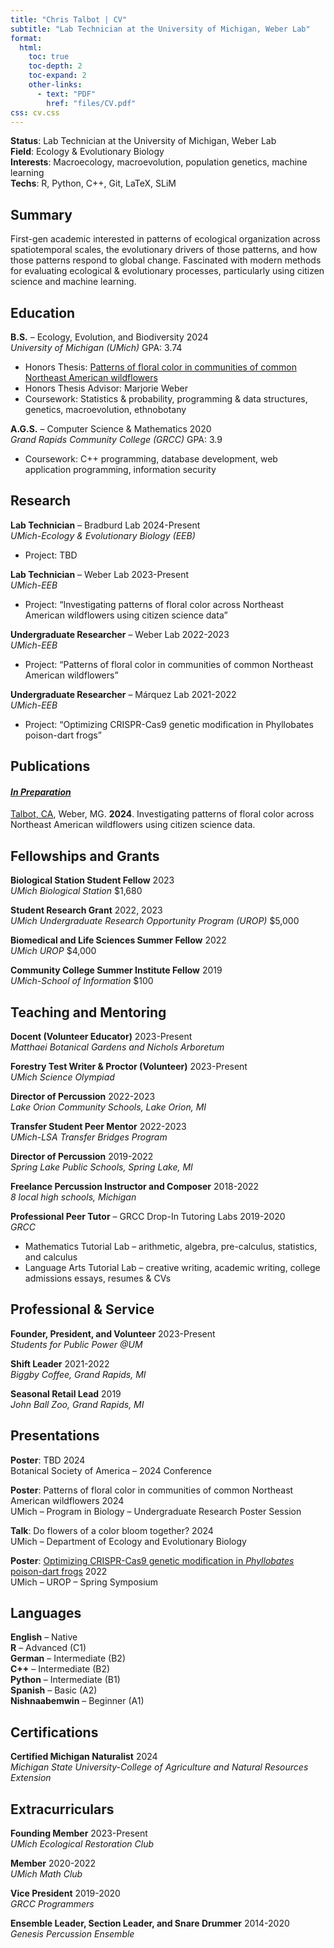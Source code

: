 ```yaml
---
title: "Chris Talbot | CV"
subtitle: "Lab Technician at the University of Michigan, Weber Lab"
format:
  html:
    toc: true
    toc-depth: 2
    toc-expand: 2
    other-links:
      - text: "PDF"
        href: "files/CV.pdf"
css: cv.css
---
```


**Status**: Lab Technician at the University of Michigan, Weber Lab <br>
**Field**: Ecology & Evolutionary Biology <br>
**Interests**: Macroecology, macroevolution, population genetics, machine learning <br>
**Techs**: R, Python, C++, Git, LaTeX, SLiM

## Summary

First-gen academic interested in patterns of ecological organization across spatiotemporal scales, the evolutionary drivers of those patterns, and how those patterns respond to global change. Fascinated with modern methods for evaluating ecological & evolutionary processes, particularly using citizen science and machine learning.

## Education

**B.S.** -- Ecology, Evolution, and Biodiversity [2024]{.cvdate} <br> *University of Michigan (UMich)* [GPA: 3.74]{.cvgpa}

-   Honors Thesis: [Patterns of floral color in communities of common Northeast American wildflowers](files/honors_thesis.pdf)
-   Honors Thesis Advisor: Marjorie Weber
-   Coursework: Statistics & probability, programming & data structures, genetics, macroevolution, ethnobotany

**A.G.S.** -- Computer Science & Mathematics [2020]{.cvdate} <br> *Grand Rapids Community College (GRCC)* [GPA: 3.9]{.cvgpa}

-   Coursework: C++ programming, database development, web application programming, information security

## Research

**Lab Technician** -- Bradburd Lab [2024-Present]{.cvdate} <br> *UMich-Ecology & Evolutionary Biology (EEB)* <br>

-   Project: TBD

**Lab Technician** -- Weber Lab [2023-Present]{.cvdate} <br> *UMich-EEB* <br>

-   Project: "Investigating patterns of floral color across Northeast American wildflowers using citizen science data"

**Undergraduate Researcher** -- Weber Lab [2022-2023]{.cvdate} <br> *UMich-EEB* <br>

-   Project: "Patterns of floral color in communities of common Northeast American wildflowers"

**Undergraduate Researcher** -- Márquez Lab [2021-2022]{.cvdate} <br> *UMich-EEB* <br>

-   Project: "Optimizing CRISPR-Cas9 genetic modification in Phyllobates poison-dart frogs"

## Publications

#### [*In Preparation*]{.underline}

[Talbot, CA]{.underline}, Weber, MG. **2024**. Investigating patterns of floral color across Northeast American wildflowers using citizen science data. 

## Fellowships and Grants

**Biological Station Student Fellow** [2023]{.cvdate} <br> 
*UMich Biological Station* [$1,680]{.cvgpa} <br>

**Student Research Grant** [2022, 2023]{.cvdate} <br> 
*UMich Undergraduate Research Opportunity Program (UROP)* [$5,000]{.cvgpa} <br>

**Biomedical and Life Sciences Summer Fellow** [2022]{.cvdate} <br> 
*UMich UROP* [$4,000]{.cvgpa} <br>

**Community College Summer Institute Fellow** [2019]{.cvdate} <br> 
*UMich-School of Information* [$100]{.cvgpa} <br>

## Teaching and Mentoring

**Docent (Volunteer Educator)** [2023-Present]{.cvdate} <br> 
*Matthaei Botanical Gardens and Nichols Arboretum* <br>

**Forestry Test Writer & Proctor (Volunteer)** [2023-Present]{.cvdate} <br> 
*UMich Science Olympiad* <br>

**Director of Percussion** [2022-2023]{.cvdate} <br> 
*Lake Orion Community Schools, Lake Orion, MI* <br>

**Transfer Student Peer Mentor** [2022-2023]{.cvdate} <br> 
*UMich-LSA Transfer Bridges Program* <br>

**Director of Percussion** [2019-2022]{.cvdate} <br> 
*Spring Lake Public Schools, Spring Lake, MI* <br>

**Freelance Percussion Instructor and Composer** [2018-2022]{.cvdate} <br> 
*8 local high schools, Michigan* <br>

**Professional Peer Tutor** -- GRCC Drop-In Tutoring Labs [2019-2020]{.cvdate} <br> 
*GRCC* <br>

- Mathematics Tutorial Lab -- arithmetic, algebra, pre-calculus, statistics, and calculus
- Language Arts Tutorial Lab -- creative writing, academic writing, college admissions essays, resumes & CVs

## Professional & Service

**Founder, President, and Volunteer** [2023-Present]{.cvdate} <br> 
*Students for Public Power @UM* <br>

**Shift Leader** [2021-2022]{.cvdate} <br> 
*Biggby Coffee, Grand Rapids, MI* <br>

**Seasonal Retail Lead** [2019]{.cvdate} <br> 
*John Ball Zoo, Grand Rapids, MI* <br>

## Presentations

**Poster**: TBD [2024]{.cvdate} <br> 
[Botanical Society of America -- 2024 Conference]{.small}

**Poster**: Patterns of floral color in communities of common Northeast American wildflowers [2024]{.cvdate} <br> 
[UMich -- Program in Biology -- Undergraduate Research Poster Session]{.small}

**Talk**: Do flowers of a color bloom together? [2024]{.cvdate} <br> 
[UMich -- Department of Ecology and Evolutionary Biology]{.small}

**Poster**: [Optimizing CRISPR-Cas9 genetic modification in *Phyllobates* poison-dart frogs](files/pres/poster_22apr22.pdf) [2022]{.cvdate} <br> [
UMich -- UROP -- Spring Symposium]{.small}

## Languages

**English** -- Native <br> 
**R** -- Advanced (C1) <br>
**German** -- Intermediate (B2) <br> 
**C++** -- Intermediate (B2) <br>
**Python** -- Intermediate (B1) <br>
**Spanish** -- Basic (A2) <br>
**Nishnaabemwin** -- Beginner (A1) <br>

## Certifications

**Certified Michigan Naturalist** [2024]{.cvdate} <br> *Michigan State University-College of Agriculture and Natural Resources Extension* <br>

## Extracurriculars

**Founding Member** [2023-Present]{.cvdate} <br> *UMich Ecological Restoration Club* <br>

**Member** [2020-2022]{.cvdate} <br> *UMich Math Club* <br>

**Vice President** [2019-2020]{.cvdate} <br> *GRCC Programmers* <br>

**Ensemble Leader, Section Leader, and Snare Drummer** [2014-2020]{.cvdate} <br> *Genesis Percussion Ensemble* <br>
